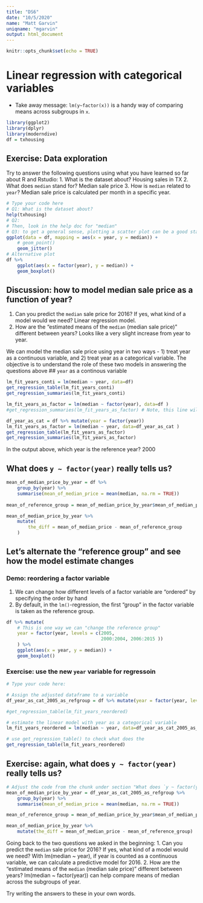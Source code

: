 ```yaml
---
title: "DS6"
date: "10/5/2020"
name: "Matt Garvin"
uniqname: "mgarvin"
output: html_document
---
```


```r
knitr::opts_chunk$set(echo = TRUE)
```

# Linear regression with categorical variables
* Take away message: `lm(y~factor(x))` is a handy way of comparing means across subgroups in `x`.

```r
library(ggplot2)
library(dplyr)
library(moderndive)
df = txhousing
```

## Exercise: Data exploration
Try to answer the following questions using what you have learned so far about R and Rstudio:
1. What is the dataset about? Housing sales in TX
2. What does `median` stand for? Median sale price
3. How is `median` related to `year`? Median sale price is calculated per month in a specific year.


```r
# Type your code here
# Q1: What is the dataset about?
help(txhousing)
# Q2: 
# Then, look in the help doc for "median"
# Q3: to get a general sense, plotting a scatter plot can be a good start
ggplot(data = df, mapping = aes(x = year, y = median)) +
    # geom_point()
    geom_jitter()
# Alternative plot
df %>%
    ggplot(aes(x = factor(year), y = median)) +
    geom_boxplot()
```


## Discussion: how to model median sale price as a function of year?
1. Can you predict the `median` sale price for 2016? If yes, what kind of a model would we need? Linear regression model.
2. How are the "estimated means of the `median` (median sale price)" different between years? Looks like a very slight increase from year to year.

We can model the median sale price using year in two ways - 1) treat year as a continuous variable, and 2) treat year as a categorical variable. The objective is to understand the role of these two models in answering the questions above
## `year` as a continous variable
```r
lm_fit_years_conti = lm(median ~ year, data=df)
get_regression_table(lm_fit_years_conti)
get_regression_summaries(lm_fit_years_conti)
```


```r
lm_fit_years_as_factor = lm(median ~ factor(year), data=df )
#get_regression_summaries(lm_fit_years_as_factor) # Note, this line will fail to knit. Comment it out when knitting for submission.
```

```r
df_year_as_cat = df %>% mutate(year = factor(year))
lm_fit_years_as_factor = lm(median ~ year, data=df_year_as_cat )
get_regression_table(lm_fit_years_as_factor)
get_regression_summaries(lm_fit_years_as_factor)
```
In the output above, which year is the reference year? 2000

## What does `y ~ factor(year)` really tells us?

```r
mean_of_median_price_by_year = df %>%
    group_by(year) %>%
    summarise(mean_of_median_price = mean(median, na.rm = TRUE))
 
mean_of_reference_group = mean_of_median_price_by_year$mean_of_median_price[1] 

mean_of_median_price_by_year %>%
    mutate(
        the_diff = mean_of_median_price - mean_of_reference_group
    )
```
## Let's alternate the "reference group" and see how the model estimate changes

### Demo: reordering a factor variable
1. We can change how different levels of a factor variable are "ordered" by specifying the order by hand
2. By default, in the `lm()`-regression, the first "group" in the factor variable is taken as the reference group.
```r
df %>% mutate(
    # This is one way we can "change the reference group"
    year = factor(year, levels = c(2005, 
                                   2000:2004, 2006:2015 ))
    ) %>%
    ggplot(aes(x = year, y = median)) + 
    geom_boxplot()
```


### Exercise: use the new `year` variable for regressoin
```r
# Type your code here:

# Assign the adjusted dataframe to a variable
df_year_as_cat_2005_as_refgroup = df %>% mutate(year = factor(year, levels = c(2005, 2000:2004, 2006:2015)))

#get_regression_table(lm_fit_years_reordered)

# estimate the linear model with year as a categorical variable
lm_fit_years_reordered = lm(median ~ year, data=df_year_as_cat_2005_as_refgroup )

# use get_regression_table() to check what does the 
get_regression_table(lm_fit_years_reordered)
```

## Exercise: again, what does `y ~ factor(year)` really tells us?

```r
# Adjust the code from the chunk under section "What does `y ~ factor(year)` really tells us?"
mean_of_median_price_by_year = df_year_as_cat_2005_as_refgroup %>%
    group_by(year) %>%
    summarise(mean_of_median_price = mean(median, na.rm = TRUE))

mean_of_reference_group = mean_of_median_price_by_year$mean_of_median_price[1] 

mean_of_median_price_by_year %>%
    mutate(the_diff = mean_of_median_price - mean_of_reference_group)

```

Going back to the two questions we asked in the beginning:
1. Can you predict the `median` sale price for 2016? If yes, what kind of a model would we need? With lm(median ~ year), if year is counted as a continuous variable, we can calculate a predictive model for 2016.
2. How are the "estimated means of the `median` (median sale price)" different between years? lm(median ~ factor(year)) can help compare means of median across the subgroups of year.

Try writing the answers to these in your own words.

